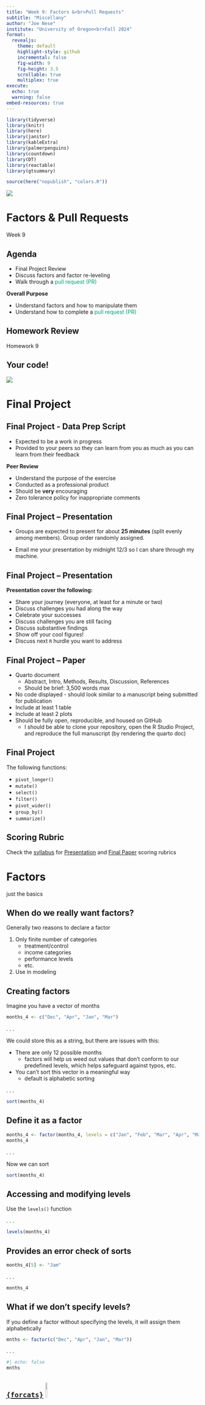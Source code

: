 ```yaml
---
title: "Week 9: Factors &<br>Pull Requests"
subtitle: "Miscellany"
author: "Joe Nese"
institute: "University of Oregon<br>Fall 2024"
format:
  revealjs: 
    theme: default
    highlight-style: github
    incremental: false
    fig-width: 9
    fig-height: 3.5
    scrollable: true
    multiplex: true
execute: 
  echo: true
  warning: false
embed-resources: true
---
```


```r
library(tidyverse)
library(knitr)
library(here)
library(janitor)
library(kableExtra)
library(palmerpenguins)
library(countdown)
library(DT)
library(reactable)
library(gtsummary)

source(here("nopublish", "colors.R"))
```


![](./images/student-experience-surveys-slide.png)


# Factors & Pull Requests 

Week 9

## Agenda {.smaller}

* Final Project Review
* Discuss factors and factor re-leveling
* Walk through a [pull request (PR)]{style='color:#009E73'}

**Overall Purpose**

* Understand factors and how to manipulate them
* Understand how to complete a [pull request (PR)]{style='color:#009E73'}

## Homework Review

Homework 9

## Your code!

![](https://media2.giphy.com/media/8X6UFXpJFndo4/giphy.gif?cid=ecf05e47ov2j4bec7wwcp7el1ob0b0oe7towmyta3ml46kvz&rid=giphy.gif&ct=g)

# Final Project


## Final Project - Data Prep Script

* Expected to be a work in progress
* Provided to your peers so they can learn from you as much as you can learn from their feedback

**Peer Review**

* Understand the purpose of the exercise
* Conducted as a professional product
* Should be **very** encouraging 
* Zero tolerance policy for inappropriate comments

## Final Project – Presentation

* Groups are expected to present for about **25 minutes** (split evenly among members). Group order randomly assigned. 

* Email me your presentation by midnight 12/3 so I can share through my machine.

## Final Project – Presentation

<b>Presentation cover the following:</b>

* Share your journey (everyone, at least for a minute or two)
* Discuss challenges you had along the way
* Celebrate your successes
* Discuss challenges you are still facing
* Discuss substantive findings
* Show off your cool figures!
* Discuss next `R` hurdle you want to address

## Final Project – Paper {.smaller}

* Quarto document
    + Abstract, Intro, Methods, Results, Discussion, References
    + Should be brief: 3,500 words max 
* No code displayed - should look similar to a manuscript being submitted for publication
* Include at least 1 table
* Include at least 2 plots
* Should be fully open, reproducible, and housed on GitHub
    + I should be able to clone your repository, open the R Studio Project, and reproduce the full manuscript (by rendering the quarto doc)

## Final Project

The following functions: 

* `pivot_longer()`
* `mutate()`
* `select()`
* `filter()`
* `pivot_wider()`
* `group_by()`
* `summarize()`

## Scoring Rubric

Check the [syllabus](https://jnese.github.io/intro-DS-R_fall-2024/syllabus.html) for [Presentation](https://jnese.github.io/intro-DS-R_fall-2024/syllabus.html#final-project-presentation-25-points) and [Final Paper](https://jnese.github.io/intro-DS-R_fall-2024/syllabus.html#final-paper-110) scoring rubrics


# Factors

just the basics

## When do we really want factors?

Generally two reasons to declare a factor

1. Only finite number of categories
    + treatment/control
    + income categories
    + performance levels
    + etc.
  
2. Use in modeling

## Creating factors {.smaller}

Imagine you have a vector of months

```r
months_4 <- c("Dec", "Apr", "Jan", "Mar")
```

. . .

We could store this as a string, but there are issues with this:

* There are only 12 possible months
    + factors will help us weed out values that don't conform to our predefined levels, which helps safeguard against typos, etc.
* You can't sort this vector in a meaningful way
    + default is alphabetic sorting

. . .

```r
sort(months_4)
```

## Define it as a factor

```r
months_4 <- factor(months_4, levels = c("Jan", "Feb", "Mar", "Apr", "May", "Jun", "Jul", "Aug", "Sep", "Oct", "Nov", "Dec"))
months_4
```

. . .

Now we can sort

```r
sort(months_4)
```

## Accessing and modifying levels {.smaller}

Use the `levels()` function

. . .

```r
levels(months_4)
```

## Provides an error check of sorts

```r
months_4[5] <- "Jam"
```

. . .

```r
months_4
```

## What if we don’t specify levels?

If you define a factor without specifying the levels, it will assign them alphabetically

```r
mnths <- factor(c("Dec", "Apr", "Jan", "Mar"))
```

. . .

```r
#| echo: false
mnths
```

## [`{forcats}`](https://forcats.tidyverse.org/) ![](https://raw.githubusercontent.com/tidyverse/forcats/master/man/figures/logo.png){width="10%"}

* When working with factors, we can use the `{forcats}` package
    + `for cat`egorical variables
    + anagram of factors
  
. . .

* Part of the `{tidyverse}` so should be good to go

. . .

* All functions start with `fct_`
    + use the autofill in RStudio

## Change level order – `fct_inorder()`

By the order in which they first appear

```r
(mnths <- factor(c("Dec", "Apr", "Jan", "Mar")))
```

. . .

```r
mnths %>% 
  factor(., levels = c("Jan", "Mar", "Apr", "Dec")) %>% 
  sort(.)
```

## Change level order – `fct_inorder()`

By the order in which they first appear

```r
(mnths <- factor(c("Dec", "Apr", "Jan", "Mar")))
```

. . .

```r
#| code-line-numbers: "3"

mnths %>% 
  factor(., levels = c("Jan", "Mar", "Apr", "Dec")) %>% 
  fct_inorder() %>%
  sort(.)
```

## Change level order – `fct_infreq()`

By number of observations with each level (largest first)
 
```r
#| code-line-numbers: "|2"
c("b", "b", "c", "a", "a", "a") %>% 
    fct_infreq() 
```

. . .

This can be **especially** useful for plotting

```r
ggplot(aes(x, fct_infreq(y))
```


## Investigate factors

* `{tidyverse}` gives you convenient way to evaluate factors
    + `count()`
    + `geom_bar()` or `geom_col())` with `{ggplot2}`
* But don't forget about the base function `unique()`
    + e.g., `unique(df$factor_variable)`

## General Social Survey (GSS)

```r
forcats::gss_cat
```

## 

```r
gss_cat %>% 
  count(partyid)
```

. . .

```r
levels(gss_cat$partyid)
```

## 

```r
unique(gss_cat$partyid)
```

. . .

How many `unique` categories are there (if you have a lot)?

```r
length(unique(gss_cat$partyid))
```


##

```r
ggplot(gss_cat, aes(partyid)) +
    geom_bar()
```

##

```r
#| eval: false
ggplot(gss_cat, aes(fct_infreq(partyid))) +
    geom_bar()
```

ggplot(gss_cat, aes([fct_infreq(]{style='color:#CC79A7'}partyid[)]{style='color:#CC79A7'})) +
  geom_bar()

. . .

```r
#| echo: false
ggplot(gss_cat, aes(fct_infreq(partyid))) +
    geom_bar()
```


## Change level order – `fct_relevel()`

Change level order by hand, or move any number of levels to any location
  + *probably one I use most*

```r
fct_relevel(variable_name, 
            "first_level", 
            "second_level", 
            "third_level", 
            ...)
```
<br>
```r
fct_relevel(variable_name, 
            "fourth_level", 
            after = 3)
```


##

```r
#| code-line-numbers: "|1|2|3|4"
set.seed(3000)
tibble(
 month = c("Jan", "Feb", "Mar", "Apr", "May", "Jun", "Sep", "Oct", "Nov", "Dec"),
 suspensions = sample(c(5:75), size = 10)
)
```

##

```r
#| code-line-numbers: "|6,7"
#| output-location: fragment
set.seed(3000)
tibble(
 month = c("Jan", "Feb", "Mar", "Apr", "May", "Jun", "Sep", "Oct", "Nov", "Dec"),
 suspensions = sample(c(5:75), size = 10)
) %>% 
  ggplot(aes(month, suspensions)) +
  geom_col() 
```

##

```r
#| code-line-numbers: "|6|7"
#| output-location: fragment
set.seed(3000)
tibble(
 month = c("Jan", "Feb", "Mar", "Apr", "May", "Jun", "Sep", "Oct", "Nov", "Dec"),
 suspensions = sample(c(5:75), size = 10)
) %>% 
  mutate(month = fct_relevel(month, 
                    "Sep", "Oct", "Nov", "Dec", "Jan", "Feb", "Mar", "Apr", "May")) 
```

##

```r
#| code-line-numbers: "|8,9"
#| output-location: fragment
set.seed(3000)
tibble(
 month = c("Jan", "Feb", "Mar", "Apr", "May", "Jun", "Sep", "Oct", "Nov", "Dec"),
 suspensions = sample(c(5:75), size = 10)
) %>% 
  mutate(month = fct_relevel(month,
                    "Sep", "Oct", "Nov", "Dec", "Jan", "Feb", "Mar", "Apr", "May")) %>% 
  ggplot(aes(month, suspensions)) + 
  geom_col() 
```

## Change level order – `fct_reorder()`

Reorder according to another variable

```r
(relig_summary <- gss_cat %>%
  group_by(relig) %>%
  summarise(tvhours = mean(tvhours, na.rm = TRUE),
            n = n()))
```

##

```r
ggplot(relig_summary, aes(tvhours, relig)) + 
  geom_point()
```

##

```r
ggplot(relig_summary, aes(tvhours, fct_reorder(relig, tvhours))) + 
  geom_point()
```

ggplot(relig_summary, aes(tvhours, [fct_reorder(]{style='color:#CC79A7'}relig, [tvhours)]{style='color:#CC79A7'})) + 
  geom_point()
  
. . .

```r
ggplot(relig_summary, aes(tvhours, fct_reorder(relig, tvhours))) + 
  geom_point()
```

## Or `mutate()` the factor reorder

```r
#| code-line-numbers: "|2"
relig_summary %>% 
  mutate(relig = fct_reorder(relig, tvhours)) %>% 
  ggplot(aes(tvhours, relig)) + 
  geom_point()
```

## Quick aside for error bars

```r
#| code-line-numbers: "|3|4,5|6"

(relig_summary_eb <- gss_cat %>%
  group_by(relig) %>%
  summarise(tvhours_mean = mean(tvhours, na.rm = TRUE),
            tvhours_se   = sqrt(var(tvhours, na.rm = TRUE) / 
                                  length(na.omit(tvhours))),
            n = n()))
```

## Quick aside for error bars

```r
#| code-line-numbers: "|1|2|3,4,5|6"
ggplot(relig_summary_eb, 
       aes(tvhours_mean, fct_reorder(relig, tvhours_mean))) + 
  geom_errorbarh(aes(xmin = tvhours_mean - 1.96 * tvhours_se,
                     xmax = tvhours_mean + 1.96 * tvhours_se),
                 color = "cornflowerblue") +
  geom_point()
```

## Modifying factor levels – `fct_recode()`

Make modifying factors more explicit

`fct_recode(var_name, "new level" = "old level"...`

```r
#| code-line-numbers: "|2,3,4,5,6,7"
gss_cat %>%
  mutate(partyid = fct_recode(partyid,
    "Republican, strong" = "Strong republican", 
    "Republican, weak" = "Not str republican", 
    "Independent, near rep" = "Ind, near rep", 
    "Independent, near dem" = "Ind, near dem", 
    "Democrat, weak" = "Not str democrat", 
    "Democrat, strong" = "Strong democrat")) %>% 
  count(partyid)
```

## Collapsing levels – `fct_recode()` {.smaller}

`fct_recode()` can also be used to collapse levels easily

```r
#| code-line-numbers: "|9,10,11"
#| output-location: fragment
gss_cat %>%
  mutate(partyid = fct_recode(partyid,
    "Republican, strong"    = "Strong republican",
    "Republican, weak"      = "Not str republican",
    "Independent, near rep" = "Ind,near rep",
    "Independent, near dem" = "Ind,near dem",
    "Democrat, weak"        = "Not str democrat",
    "Democrat, strong"      = "Strong democrat",
    "Other"                 = "No answer", 
    "Other"                 = "Don't know", 
    "Other"                 = "Other party")) %>% 
  count(partyid)
```

## Collapsing levels – `fct_collapse()` {.smaller}

`fct_collapse()` is one of the more useful functions in `{forcats}`

* Collapse all categories into Republican, Democrat, Independent, or Other

```r
#| code-line-numbers: "|2"
gss_cat %>%
  mutate(partyid = fct_collapse(partyid, 
    	Other = c("No answer", "Don't know", "Other party"),
    	Rep = c("Strong republican", "Not str republican"),
    	Ind = c("Ind,near rep", "Independent", "Ind,near dem"),
    	Dem = c("Not str democrat", "Strong democrat")
  )) %>%
  count(partyid)
```

## Collapsing levels – `fct_lump_?()`

`fct_lump_?()` – "lump" a bunch of categories together

`fct_lump_n(factor_variable, n)`
: lumps all levels except for the `n` most frequent (or least frequent if `n` < 0) into "Other" level

. . .

`fct_lump_min(factor_variable, min)`
: lumps levels that appear fewer than `min` times

. . .

`fct_lump_prop(factor_variable, prop)`
: lumps levels that appear in fewer `prop` $\times$ `n` times

## Collapsing levels – `fct_lump_n()`

Collapse to `n = 9` religious groups: top 8 groups plus "Other"

```r
#| code-line-numbers: "|2"
gss_cat %>% 
  mutate(rel = fct_lump_n(relig, 9)) %>% 
  count(rel)
```

## Collapsing levels – `fct_lump_min()`

Collapse to all religious groups that appear less than `min = 200` into "Other"

```r
#| code-line-numbers: "|2"
gss_cat %>% 
  mutate(rel = fct_lump_min(relig, min = 200)) %>% 
  count(rel) 
```

## Collapsing levels – `fct_lump_prop()`

Collapse to all religious groups that appear less than `prop = 10%` into "Other"

```r
#| code-line-numbers: "|2"
gss_cat %>% 
  mutate(rel = fct_lump_prop(relig, prop = .10)) %>% 
  count(rel) 
```

## Missing levels {.smaller}

```r
levels(gss_cat$race)
```

. . .

```r
gss_cat %>% 
  count(race)
```

. . .

```r
table(gss_cat$race)
```

## Missing levels

```r
ggplot(gss_cat, aes(race)) +
    geom_bar()
```

## Missing levels

```r
#| code-line-numbers: "3"
ggplot(gss_cat, aes(race)) +
    geom_bar() +
    scale_x_discrete(drop = FALSE) 
```

## Review

`fct_inorder()`
: By the order in which they first appear

. . .

`fct_infreq()`
: By number of observations with each level (largest first)

. . .

`fct_relevel()`
: Change level order by hand, or move any number of levels to any location

. . .

`fct_reorder()`
: Change level order according to another variable

. . .

`fct_recode()`
: Recode levels into new named levels

. . .

`fct_collapse()` 
: Collapse many levels into fewer levels

. . .

`fct_lump_?()`
: Recode all levels into "*Other*":

* except for the `n` most frequent - `fct_lump_n()`
* that appear fewer than `min` times - `fct_lump_min()`
* that appear less than `prop`% - `fct_lump_prop()`

# Revisiting git

## Let's revisit git

Talk with neighbor. What do these terms mean?

Talk about them in the order you would encounter them in your workflow 

* [clone]{style='color:#009E73'}
* [pull]{style='color:#009E73'}
* [stage]{style='color:#009E73'}
* [commit]{style='color:#009E73'}
* [push]{style='color:#009E73'}
* [repo]{style='color:#009E73'}
* [remote]{style='color:#009E73'}

```r
countdown(minutes = 3, seconds = 0, bottom = 0, warn_when = 30)
```

# Pull Requests 

## Peer Review of Data Prep Script {.smaller}

Expectations

Feedback:

1. Note <u>at least three</u> areas of strength
2. Note <u>at least one</u> thing you learned from reviewing their script
3. Note <u>at least one and no more than three</u> areas for improvement

. . .

Making your code publicly available can feel daunting 

* The purpose of this portion of the final project is to help us all learn from each other
* We are all learning
    + Be constructive in your feedback
    + Be kind
* Under no circumstances will negative comments be tolerated 
    + Any comments that could be perceived as negative, and outside the scope of the code, will result in an immediate score of zero
  
## Peer Review GitHub Process {.smaller}

1. Locate GitHub [repo]{style='color:#009E73'} of assigned peer to review
2. Fork the [repo]{style='color:#009E73'}
3. Clone the [repo]{style='color:#009E73'}
4. Provide script feedback
    + edit the .qmd file directly
    + edit code
    + provide comments in code and/or text (`Ctrl/Command + Shift + C`)
5. [commit]{style='color:#009E73'} & [push]{style='color:#009E73'}!
6. Create [Pull Request (PR)]{style='color:#009E73'}

* Write brief summary of the PR that includes
  + \>= 3 strengths
  + \>= 1 thing you learned
  + 1 to 3 three areas of improvement

## 1. Locate GitHub repo of assigned peer to review {.smaller}

```r
roster <- readxl::read_xlsx(here::here("nopublish", "groups.xlsx")) %>% 
  mutate(Student = paste(first, last))

random_draw <- function(x){
  repeat{
    groups <- as.character(x$group)
    x$samp <- sample(groups, replace = FALSE)
    x$check <- (x$group == x$samp)
    if (sum(x$check) == 0) break
  }
  return(x)
}

set.seed(651)
peer_review <- random_draw(roster)

peer_review %>% 
  select(Student, group = samp) %>% 
  left_join(
    roster %>% 
      select(group, git_page, file) %>% 
      distinct()
  ) %>% 
  select(Student, `Repo to Review` = git_page, `File to Review` = file) %>% 
  kable() %>% 
  kable_styling(font_size = 12)
```

## 

```r
#| echo: false
peer_review %>% 
  select(Student, group = samp) %>% 
  left_join(
    roster %>% 
      select(group, git_page, file) %>% 
      distinct()
  ) %>% 
  select(Student, `Repo to Review` = git_page, `File to Review` = file) %>% 
  DT::datatable()
```


## 2. Fork the repo

1. Navigate to the (host) GitHub repo
2. Click Fork in the upper right corner
3. Owner? – **your GitHub account**

![](./images/gh_fork.png)

## 3. Clone the repo 

(@) Clone the repo

copy the URL

![](./images/gh_clone.png)

## 3. Clone the repo 

(@) Open GitKraken

*Clone with URL*

Where will it live on your local machine? It's own folder, with no other RProjects

![](./images/gh_clone2.png)  

## 4. Provide script feedback {.smaller}

* Open `RProj` in your [local]{style='color:#009E73'} (i.e., on your machine)
* Find the .qmd document you will be reviewing
   + it should be a .qmd document
* Make your edits/comments
    + edit code as you like
    + include a comment for each edit!
    + Provide comments in code **and/or** text (`Ctrl/Command + Shift + C`)
* Commit as you go (if you are working on this across sessions/days)
* [Push]{style='color:#009E73'} **only when you are finished**

## 5. Create Pull Request (PR) {.smaller}

(1) Navigate back to the (host) GitHub repo

. . .

(2) Click “Pull requests”

![](./images/gh_pr.png)

. . .

(3) Click “New pull request”

![](./images/gh_newpr.png)

## 5. [commit]{style='color:#009E73'} & [push]{style='color:#009E73'}

Once you have provided comments and code suggestions to the script

- save the changes
- go to GitKraken
- [commit]{style='color:#009E73'}
- [push]{style='color:#009E73'}

## 6. Create Pull Request (PR) {.smaller}

(4) Click *"Compare across forks"*

![](./images/gh_compareforks.png)

. . .

Use drop-downs so that:

*  **left** = *host* repo
*  **right**  = *your* repo

![](./images/gh_compareforks2.png)
. . .

You will be able view the changes you made to the .qmd document

## 6. Create Pull Request (PR)

(5) Click *"Create pull request"*

![](./images/gh_comparechanges.png)

## 6. Create Pull Request (PR) {.smaller}

Write a brief summary list of the PR that includes

* \>= 3 strengths
* \>= 1 thing you learned
* 1 to 3 three areas of improvement
* **Use markdown formatting, headers or list!**

![](./images/gh_writereview.png)

## 6. Create Pull Request (PR)

(6) Click *"Create pull request"* when you're done

![](./images/gh_comparechanges.png)

## 6. Create Pull Request (PR) {.smaller}

Recap

(1) Navigate back to the (host) GitHub repo
(2) Click *"Pull requests"*
(3) Click *"New pull request"*
(4) Click *"Compare across forks"*

* Use drop-downs so that:
    + Host [repo]{style='color:#009E73'} is on the left, your [repo]{style='color:#009E73'} is on the right
* View changes!

(5) Click *"Create pull request"*
* Write brief summary list of the [PR]{style='color:#009E73'} that includes
    + \>= 3 strengths
    + \>= 1 thing you learned
    + 1 to 3 three areas of improvement
    + **Use markdown formatting, headers, or list!**

(6) Click *"Create pull request"*

## Reviewing your PRs

You will get an email from GitHub

1. Click on first link, for [PR]{style='color:#009E73'}
2. Click *"Commits"* tab
3. Click on *"File changes"* to see changes
4. Copy/paste all desired changes
5. Don’t close *"Close PR"* just yet; I want to review

# Next time

## Before next class

* Final Project
    + [Final Project: Peer Review of Script]{style='color:#FF0000'}
    + [Final Project: Presentations]{style='color:#FF0000'} - email me your content before class
* Homework
    + **Homework 10**
* AMA



